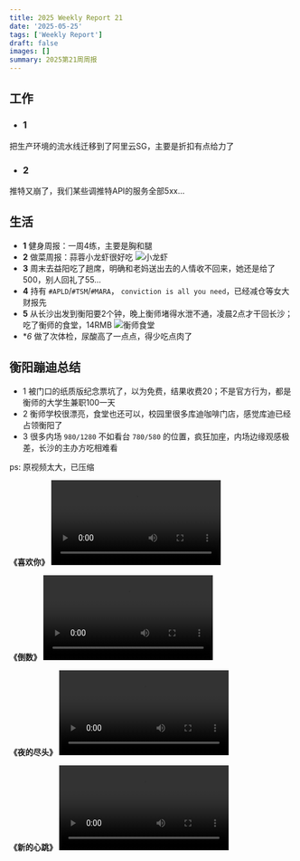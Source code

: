 ```yaml
---
title: 2025 Weekly Report 21
date: '2025-05-25'
tags: ['Weekly Report']
draft: false
images: []
summary: 2025第21周周报
---
```


<TOCInline toc={props.toc}/>

## 工作



- ### 1

把生产环境的流水线迁移到了阿里云SG，主要是折扣有点给力了

- ### 2

推特又崩了，我们某些调推特API的服务全部5xx...

## 生活

- **1** 健身周报：一周4练，主要是胸和腿
- **2** 做菜周报：蒜蓉小龙虾很好吃 ![小龙虾](/static/images/2025-w21/xiaolongxia.jpg)
- **3** 周末去益阳吃了趟席，明确和老妈送出去的人情收不回来，她还是给了500，别人回礼了55...
- **4** 持有 `#APLD`/`#TSM`/`#MARA`， `conviction is all you need`，已经减仓等女大财报先
- **5** 从长沙出发到衡阳要2个钟，晚上衡师堵得水泄不通，凌晨2点才干回长沙；吃了衡师的食堂，14RMB ![衡师食堂](/static/images/2025-w21/hengshishitang.jpg)
- **6* 做了次体检，尿酸高了一点点，得少吃点肉了

## 衡阳蹦迪总结



- 1 被门口的纸质版纪念票坑了，以为免费，结果收费20；不是官方行为，都是衡师的大学生兼职100一天
- 2 衡师学校很漂亮，食堂也还可以，校园里很多库迪咖啡门店，感觉库迪已经占领衡阳了
- 3 很多内场 `980/1280` 不如看台 `780/580` 的位置，疯狂加座，内场边缘观感极差，长沙的主办方吃相难看

ps: 原视频太大，已压缩

**《喜欢你》**
<video controls>
    <source
        src="/static/images/2025-w21/xihuanni-GEM-hengyang.mp4"
        type="video/mp4"
    />
</video>

**《倒数》**
<video controls>
    <source
        src="/static/images/2025-w21/daoshu-GEM-hengyang.mp4"
        type="video/mp4"
    />
</video>

**《夜的尽头》**
<video controls>
    <source
        src="/static/images/2025-w21/yedejintou-GEM-hengyang.mp4"
        type="video/mp4"
    />
</video>

**《新的心跳》**
<video controls>
    <source
        src="/static/images/2025-w21/xindexintiao-GEM-hengyang.mp4"
        type="video/mp4"
    />
</video>